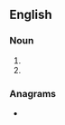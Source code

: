 ==English==

===Noun===
{{head|en|noun form}}

# {{plural of|dogie|lang=en}}
# {{plural of|dogy|lang=en}}

===Anagrams===
* {{anagrams|en|a=degios|geoids}}